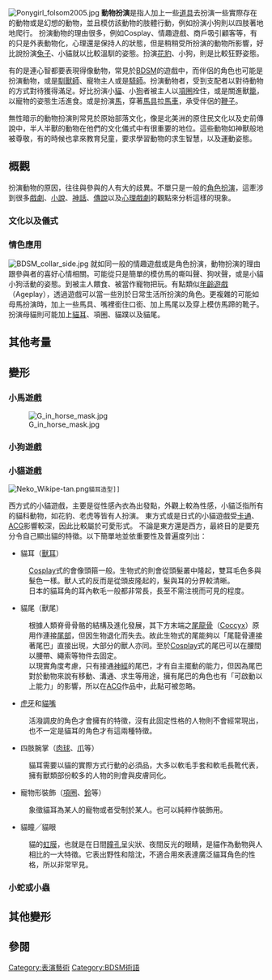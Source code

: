 {{unreferenced|time=2012-05-10T10:07:17+00:00}}
[[File:Ponygirl_folsom2005.jpg|thumb]]
'''動物扮演'''是指人加上一些[[道具|道具]]去扮演一些實際存在的動物或是幻想的動物，並且模仿該動物的肢體行動，例如扮演小狗則以四肢著地地爬行。
扮演動物的理由很多，例如Cosplay、情趣遊戲、商戶吸引顧客等，有的只是外表動物化，心理還是保持人的狀態，但是稍稍受所扮演的動物所影響，好比說扮演[[兔子|兔子]]、小貓就以比較溫馴的姿態。扮演[[花豹|花豹]]、小狗，則是比較狂野姿態。

有的是連心智都要表現得像動物，常見於[[BDSM|BDSM]]的遊戲中，而伴侶的角色也可能是扮演動物，或是[[馴獸師|馴獸師]]、寵物主人或是[[騎師|騎師]]。扮演動物者，受到支配者以對待動物的方式對待獲得滿足。好比扮演小[[貓|貓]]、小[[狗|狗]]者被主人以[[項圈|項圈]]拴住，或是關進獸[[籠|籠]]，以寵物的姿態生活進食。或是扮演[[馬|馬]]，穿著[[馬具|馬具]]拉[[馬車|馬車]]，承受伴侶的[[鞭子|鞭子]]。

無性暗示的動物扮演則常見於原始部落文化，像是北美洲的原住民文化以及史前傳說中，半人半獸的動物在他們的文化儀式中有很重要的地位。這些動物如神獸般地被尊敬，有的時候也拿來教育兒童，要求學習動物的求生智慧，以及運動姿態。

== 概觀 ==
扮演動物的原因，往往與參與的人有大的歧異。不單只是一般的[[角色扮演|角色扮演]]，這牽涉到很多[[戲劇|戲劇]]、[[小說|小說]]、[[神話|神話]]、[[傳說|傳說]]以及[[心理戲劇|心理戲劇]]的觀點來分析這樣的現象。

=== 文化以及儀式 ===


=== 情色應用 ===
[[File:BDSM_collar_side.jpg|thumb]]
就如同一般的情趣遊戲或是角色扮演，動物扮演的理由跟參與者的喜好心情相關。可能從只是簡單的模仿馬的嘶叫聲、狗吠聲，或是小貓小狗活動的姿態。到被主人餵食、被當作寵物把玩。有點類似[[異歲扮演|年齡遊戲]]（Ageplay），透過遊戲可以當一些別於日常生活所扮演的角色。更複雜的可能如母馬扮演時，加上一些馬具、嘴裡銜住口銜、加上馬尾以及穿上模仿馬蹄的靴子。扮演母貓則可能加上[[貓耳|貓耳]]、項圈、貓蹼以及貓尾。

== 其他考量 ==
==變形==
=== 小馬遊戲 ===
[[File:G_in_horse_mask.jpg|thumb]]

=== 小狗遊戲 ===


=== 小貓遊戲 ===
 [[File:Neko_Wikipe-tan.png|thumb]]貓耳造型]]
西方式的小貓遊戲，主要是從性感內衣為出發點，外觀上較為性感，小貓泛指所有的貓科動物，如花豹、老虎等皆有人扮演。
東方式或是日式的小貓遊戲受[[卡通|卡通]]、[[ACG|ACG]]影響較深，因此比較屬於可愛形式。
不論是東方還是西方，最終目的是要充分令自己顯出貓的特徵。以下簡單地並依重要性及普遍度列出：
* 貓耳（[[獸耳|獸耳]]）
:[[Cosplay|Cosplay]]式的會像頭箍一般。生物式的則會從頭髮叢中隆起，雙耳毛色多與髮色一樣。獸人式的反而是從頭皮隆起的，髮與耳的分界較清晰。
:日本的貓耳角的耳內軟毛一般都非常長，長至不需注視而可見的程度。
* 貓尾（獸尾）
:根據人類脊骨骨骼的結構及進化發展，其下方末端之[[尾龍骨|尾龍骨]]（[[尾骨|Coccyx]]）原用作連接[[尾|尾部]]，但因生物退化而失去。故此生物式的尾能夠以「尾龍骨連接著尾巴」直接出現，大部分的獸人亦同。至於[[Cosplay|Cosplay]]式的尾巴可以在腰間以腰帶、繩索等物件去固定。
:以現實角度考慮，只有接通[[神經|神經]]的尾巴，才有自主擺動的能力，但因為尾巴對於動物來說有移動、溝通、求生等用途，擁有尾巴的角色也有「可啟動以上能力」的影響，所以在[[ACG|ACG]]作品中，此點可被忽略。
<!--以下有點內容，在下有點故忌，編者閣下請謹慎考慮合適情度：
在[[BDSM|BDSM]]的「角色扮演」下，尾巴生出的一端可以只要一個用來放進肛門的小球來束著。-->
* [[虎牙|虎牙]]和[[貓嘴|貓嘴]]
:活潑調皮的角色才會擁有的特徵，沒有此固定性格的人物則不會經常現出，也不一定是貓耳的角色才有這兩種特徵。
* 四肢腕掌（[[肉球|肉球]]、[[爪|爪]]等）
:貓耳需要以貓的實際方式行動的必須品，大多以軟毛手套和軟毛長靴代表，擁有獸類部份較多的人物的則會與皮膚同化。
* 寵物形裝飾（[[項圈|項圈]]、[[鈴|鈴]]等）
:象徵貓耳為某人的寵物或者受制於某人。也可以純粹作裝飾用。
* 貓瞳╱貓眼
:貓的[[虹膜|虹膜]]，也就是在日間[[瞳孔|瞳孔]]呈尖狀、夜間反光的眼睛，是貓作為動物與人相比的一大特徵。它表出野性和陰沈，不適合用來表達廣泛貓耳角色的性格，所以非常罕見。

=== 小蛇或小蟲 ===
== 其他變形 ==
==參閱==
{{BDSM}}
[[Category:表演藝術|Category:表演藝術]]
[[Category:BDSM術語|Category:BDSM術語]]